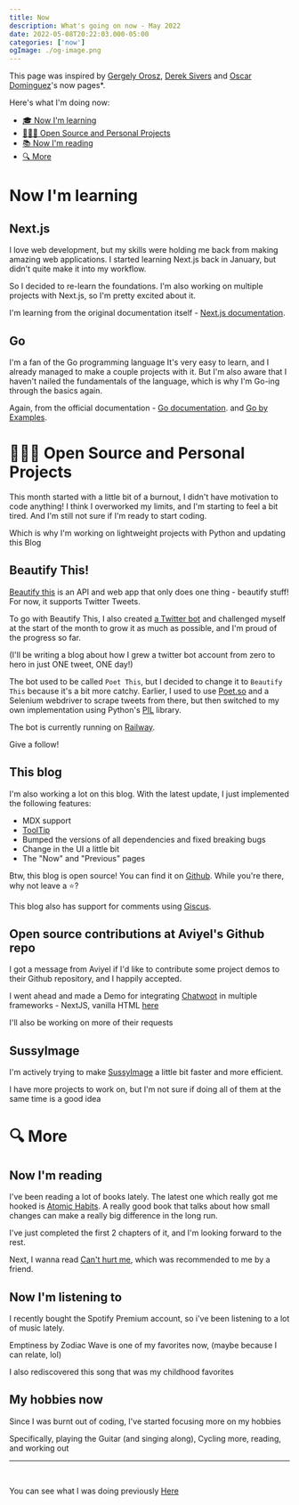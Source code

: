 ```yaml
---
title: Now
description: What's going on now - May 2022
date: 2022-05-08T20:22:03.000-05:00
categories: ['now']
ogImage: ./og-image.png
---
```



This page was inspired by <a data-tip="Gergely Orosz is a software developer who spent 4 years in Amsterdam" href="https://blog.pragmaticengineer.com/now/">Gergely Orosz</a>, [Derek Sivers](https://sive.rs/nowff) and <a data-tip="I came to know about now pages because of Oscar. They also shared their now page on the Practically leading discord server, where I first discovered it" href="https://www.oscardominguez.dev/now">Oscar Dominguez</a>'s now pages\*.

Here's what I'm doing now:

<ul>
	<li key="el1">
		<a
			data-tip="Things I'm currently learning, or want to learn"
			href="#now-im-learning"
		>
			🎓 Now I'm learning
		</a>
	</li>
	<li key="el2">
		<a data-tip="Projects I'm working on, or contributed to" href="#projects">
			👨🏽‍💻 Open Source and Personal Projects
		</a>
	</li>
	<li key="el3">
		<a
			data-tip="I read books, here are the ones that I'm currently reading."
			href="#now-im-reading"
		>
			📚 Now I'm reading
		</a>
	</li>
	<li key="el4">
		<a href="#more">🔍 More</a>
	</li>
</ul>

# Now I'm learning <a id='now-im-learning'></a>

## Next.js

I love web development, but my skills were holding me back from making amazing web applications. I started learning Next.js back in January, but didn't quite make it into my workflow.

So I decided to re-learn the foundations. I'm also working on multiple projects with Next.js, so I'm pretty excited about it.

I'm learning from the original documentation itself - [Next.js documentation](https://nextjs.org/docs/introduction/getting-started).

## Go

I'm a fan of the Go programming language It's very easy to learn, and I already managed to make a couple projects with it. But I'm also aware that I haven't nailed the fundamentals of the language, which is why I'm Go-ing through the basics again.

Again, from the official documentation - [Go documentation](https://golang.org/doc/). and [Go by Examples](https://gobyexample.com/).

# 👨🏽‍💻 Open Source and Personal Projects <a id='projects'></a>

This month started with a little bit of a burnout, I didn't have motivation to code anything! I think I overworked my limits, and I'm starting to feel a bit tired.
And I'm still not sure if I'm ready to start coding.

Which is why I'm working on lightweight projects with Python and updating this Blog

## Beautify This!

[Beautify this](https://beautify.dhravya.dev) is an API and web app that only does one thing - beautify stuff! For now, it supports Twitter Tweets.

To go with Beautify This, I also created [a Twitter bot](https://twitter.com/poet_this) and challenged myself at the start of the month to grow it as much as possible, and I'm proud of the progress so far.

(I'll be writing a blog about how I grew a twitter bot account from zero to hero in just ONE tweet, ONE day!)

<Tweet
	tweetLink="https://twitter.com/poet_this/status/1519288066233430017"
	theme="dark"
/>

The bot used to be called `Poet This`, but I decided to change it to `Beautify This` because it's a bit more catchy.
Earlier, I used to use [Poet.so](https://poet.so) and a Selenium webdriver to scrape tweets from there, but then switched to my own implementation using Python's [PIL](https://pillow.readthedocs.io/en/stable/index.html) library.

The bot is currently running on [Railway](https://railway.app).

Give a follow!

<TwitterFollowButton username="poet_this" showFollowers={true} size="large" />

## This blog

I'm also working a lot on this blog. With the latest update, I just implemented the following features:

- MDX support
- <a data-tip="Hello, world!" href="https://react-tooltip.netlify.com">
  	ToolTip
  </a>
- Bumped the versions of all dependencies and fixed breaking bugs
- Change in the UI a little bit
- The "Now" and "Previous" pages

Btw, this blog is open source! You can find it on [Github](https://github.com/dhravya/blog). While you're there, why not leave a ⭐?

This blog also has support for comments using [Giscus](https://giscus.app).

## Open source contributions at Aviyel's Github repo

I got a message from Aviyel if I'd like to contribute some project demos to their Github repository, and I happily accepted.

I went ahead and made a Demo for integrating [Chatwoot](https://chatwoot.com) in multiple frameworks - NextJS, vanilla HTML [here](https://github.com/aviyelverse/project-templates-and-demos/pull/2)

I'll also be working on more of their requests

## SussyImage

I'm actively trying to make [SussyImage](https://github.com/dhravya/sussyimage) a little bit faster and more efficient.

I have more projects to work on, but I'm not sure if doing all of them at the same time is a good idea

# 🔍 More <a id='more'></a>

## Now I'm reading

I've been reading a lot of books lately. The latest one which really got me hooked is [Atomic Habits](https://amzn.to/2QZQZQX). A really good book that talks about how small changes can make a really big difference in the long run.

I've just completed the first 2 chapters of it, and I'm looking forward to the rest.

Next, I wanna read [Can't hurt me](https://www.amazon.com/Cant-Hurt-Me-Master-Your/dp/1544512287), which was recommended to me by a friend.

## Now I'm listening to

I recently bought the Spotify Premium account, so i've been listening to a lot of music lately.

Emptiness by Zodiac Wave is one of my favorites now, (maybe because I can relate, lol)

<Spotify spotifyLink="track/0hn1lhRCoTKN0XWKDqsZQZ" height="80px" />

I also rediscovered this song that was my childhood favorites

<Spotify spotifyLink="track/6GWchpKWsKkwR6jcl0yG6V" height="80px" />

## My hobbies now

Since I was burnt out of coding, I've started focusing more on my hobbies

Specifically, playing the Guitar (and singing along), Cycling more, reading, and working out

<hr
	style={{
		borderBottom: `1px solid`,
		height: 0,
		marginBottom: 1,
	}}
/>
<br/>

You can see what I was doing previously [Here](/previously)
<ReactTooltip />

